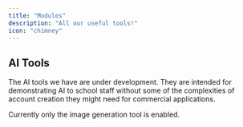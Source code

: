 ```yaml
---
title: "Modules"
description: "All our useful tools!"
icon: "chimney"
---
```


## AI Tools
The AI tools we have are under development. They are intended for demonstrating AI to school staff without some of the complexities of account creation they might need for commercial applications.

<Tip>
    Currently only the image generation tool is enabled.
</Tip>

